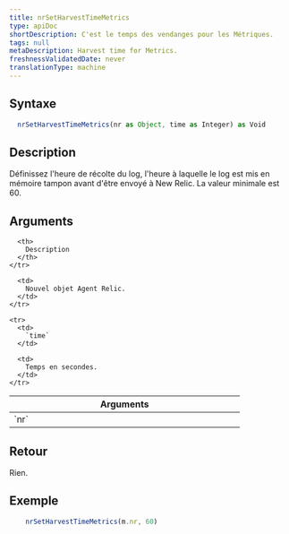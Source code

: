 ```yaml
---
title: nrSetHarvestTimeMetrics
type: apiDoc
shortDescription: C'est le temps des vendanges pour les Métriques.
tags: null
metaDescription: Harvest time for Metrics.
freshnessValidatedDate: never
translationType: machine
---
```


## Syntaxe

```js
  nrSetHarvestTimeMetrics(nr as Object, time as Integer) as Void
```

## Description

Définissez l'heure de récolte du log, l'heure à laquelle le log est mis en mémoire tampon avant d'être envoyé à New Relic. La valeur minimale est 60.

## Arguments

<table>
  <thead>
    <tr>
      <th width="25%">
        Arguments
      </th>

      <th>
        Description
      </th>
    </tr>
  </thead>

  <tbody>
    <tr>
      <td>
        `nr`
      </td>

      <td>
        Nouvel objet Agent Relic.
      </td>
    </tr>

    <tr>
      <td>
        `time`
      </td>

      <td>
        Temps en secondes.
      </td>
    </tr>
  </tbody>
</table>

## Retour

Rien.

## Exemple

```js
  	nrSetHarvestTimeMetrics(m.nr, 60)
```